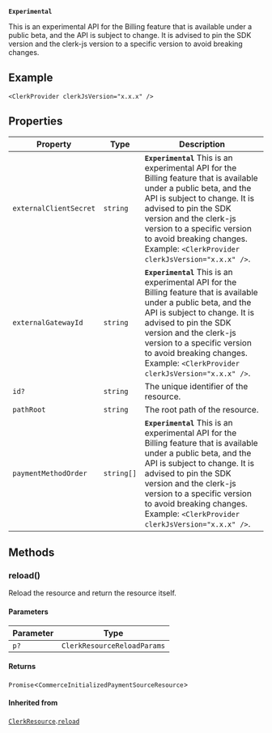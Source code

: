 **`Experimental`**

This is an experimental API for the Billing feature that is available under a public beta, and the API is subject to change.
It is advised to pin the SDK version and the clerk-js version to a specific version to avoid breaking changes.

## Example

```tsx
<ClerkProvider clerkJsVersion="x.x.x" />
```

## Properties

| Property                                                 | Type                  | Description                                                                                                                                                                                                                                                                                                         |
| -------------------------------------------------------- | --------------------- | ------------------------------------------------------------------------------------------------------------------------------------------------------------------------------------------------------------------------------------------------------------------------------------------------------------------- |
| <a id="externalclientsecret"></a> `externalClientSecret` | `string`              | **`Experimental`** This is an experimental API for the Billing feature that is available under a public beta, and the API is subject to change. It is advised to pin the SDK version and the clerk-js version to a specific version to avoid breaking changes. Example: `<ClerkProvider clerkJsVersion="x.x.x" />`. |
| <a id="externalgatewayid"></a> `externalGatewayId`       | `string`              | **`Experimental`** This is an experimental API for the Billing feature that is available under a public beta, and the API is subject to change. It is advised to pin the SDK version and the clerk-js version to a specific version to avoid breaking changes. Example: `<ClerkProvider clerkJsVersion="x.x.x" />`. |
| <a id="id"></a> `id?`                                    | `string`              | The unique identifier of the resource.                                                                                                                                                                                                                                                                              |
| <a id="pathroot"></a> `pathRoot`                         | `string`              | The root path of the resource.                                                                                                                                                                                                                                                                                      |
| <a id="paymentmethodorder"></a> `paymentMethodOrder`     | <code>string[]</code> | **`Experimental`** This is an experimental API for the Billing feature that is available under a public beta, and the API is subject to change. It is advised to pin the SDK version and the clerk-js version to a specific version to avoid breaking changes. Example: `<ClerkProvider clerkJsVersion="x.x.x" />`. |

## Methods

### reload()

Reload the resource and return the resource itself.

#### Parameters

| Parameter | Type                        |
| --------- | --------------------------- |
| `p?`      | `ClerkResourceReloadParams` |

#### Returns

`Promise`\<`CommerceInitializedPaymentSourceResource`\>

#### Inherited from

[`ClerkResource`](clerk-resource.mdx).[`reload`](clerk-resource.mdx#reload)
